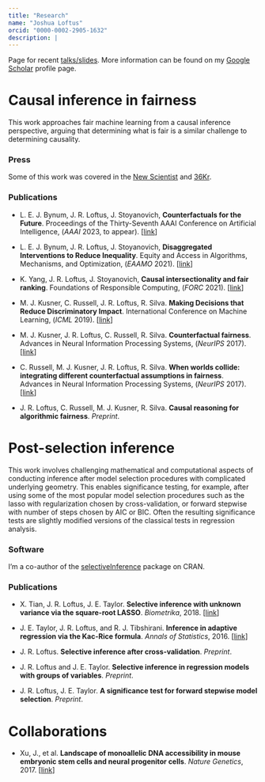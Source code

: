 ```yaml
---
title: "Research"
name: "Joshua Loftus"
orcid: "0000-0002-2905-1632"
description: |
---
```


Page for recent [talks/slides](../../talks.html). More information can be found on my [Google Scholar](https://scholar.google.com/citations?user=SIbr3XUAAAAJ) profile page.


# Causal inference in fairness

This work approaches fair machine learning from a causal inference perspective, arguing that determining what is fair is a similar challenge to determining causality.

### Press

Some of this work was covered in the [New Scientist](https://www.newscientist.com/article/mg23431195-300-bias-test-to-prevent-algorithms-discriminating-unfairly/) and [36Kr](https://36kr.com/p/5106656.html).

### Publications

-   L. E. J. Bynum, J. R. Loftus, J. Stoyanovich, **Counterfactuals for the Future**. Proceedings of the Thirty-Seventh AAAI Conference on Artificial Intelligence, (*AAAI* 2023, to appear). \[[link](https://aaai.org/Conferences/AAAI-23/)\]

-   L. E. J. Bynum, J. R. Loftus, J. Stoyanovich, **Disaggregated Interventions to Reduce Inequality**. Equity and Access in Algorithms, Mechanisms, and Optimization, (*EAAMO* 2021). \[[link](https://dl.acm.org/doi/abs/10.1145/3465416.3483286)\]

-   K. Yang, J. R. Loftus, J. Stoyanovich, **Causal intersectionality and fair ranking**. Foundations of Responsible Computing, (*FORC* 2021). \[[link](https://drops.dagstuhl.de/opus/frontdoor.php?source_opus=13875)\]

-   M. J. Kusner, C. Russell, J. R. Loftus, R. Silva. **Making Decisions that Reduce Discriminatory Impact**. International Conference on Machine Learning, (*ICML* 2019). \[[link](http://proceedings.mlr.press/v97/kusner19a/kusner19a.pdf)\]

-   M. J. Kusner, J. R. Loftus, C. Russell, R. Silva. **Counterfactual fairness**. Advances in Neural Information Processing Systems, (*NeurIPS* 2017). \[[link](http://papers.nips.cc/paper/6995-counterfactual-fairness)\]

-   C. Russell, M. J. Kusner, J. R. Loftus, R. Silva. **When worlds collide: integrating different counterfactual assumptions in fairness**. Advances in Neural Information Processing Systems, (*NeurIPS* 2017). \[[link](http://papers.nips.cc/paper/7220-when-worlds-collide-integrating-different-counterfactual-assumptions-in-fairness)\]

-   J. R. Loftus, C. Russell, M. J. Kusner, R. Silva. **Causal reasoning for algorithmic fairness**. *Preprint*.

# Post-selection inference

This work involves challenging mathematical and computational aspects of conducting inference after model selection procedures with complicated underlying geometry. This enables significance testing, for example, after using some of the most popular model selection procedures such as the lasso with regularization chosen by cross-validation, or forward stepwise with number of steps chosen by AIC or BIC. Often the resulting significance tests are slightly modified versions of the classical tests in regression analysis.

### Software

I'm a co-author of the [selectiveInference](https://cran.r-project.org/web/packages/selectiveInference/) package on CRAN.

### Publications

-   X. Tian, J. R. Loftus, J. E. Taylor. **Selective inference with unknown variance via the square-root LASSO**. *Biometrika*, 2018. \[[link](https://academic.oup.com/biomet/article/105/4/755/5105991)\]

-   J. E. Taylor, J. R. Loftus, and R. J. Tibshirani. **Inference in adaptive regression via the Kac-Rice formula**. *Annals of Statistics*, 2016. \[[link](http://projecteuclid.org/euclid.aos/1458245734)\]

-   J. R. Loftus. **Selective inference after cross-validation**. *Preprint*.

-   J. R. Loftus and J. E. Taylor. **Selective inference in regression models with groups of variables**. *Preprint*.

-   J. R. Loftus, J. E. Taylor. **A significance test for forward stepwise model selection**. *Preprint*.

# Collaborations

-   Xu, J., et al. **Landscape of monoallelic DNA accessibility in mouse embryonic stem cells and neural progenitor cells**. *Nature Genetics*, 2017. \[[link](https://doi.org/10.1038/ng.3769)\]

